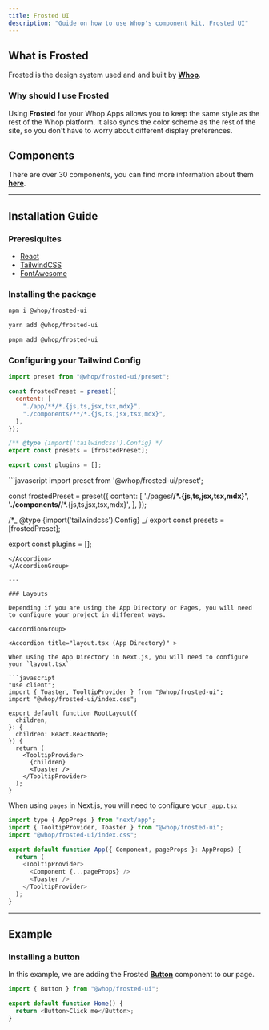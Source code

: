 ```yaml
---
title: Frosted UI
description: "Guide on how to use Whop's component kit, Frosted UI"
---
```


## What is Frosted

Frosted is the design system used and and built by [**Whop**](https://whop.com).

### Why should I use Frosted

Using **Frosted** for your Whop Apps allows you to keep the same style as the rest of the Whop platform. It also syncs the color scheme as the rest of the site, so you don't have to worry about different display preferences.

## Components

There are over 30 components, you can find more information about them [**here**](https://storybook.whop.com).

---

## Installation Guide

### Preresiquites

- [React](https://react.dev/)
- [TailwindCSS](https://tailwindcss.com/)
- [FontAwesome](https://fontawesome.com/)

### Installing the package

<CodeGroup>

```bash npm
npm i @whop/frosted-ui
```

```bash yarn
yarn add @whop/frosted-ui
```

```bash pnpm
pnpm add @whop/frosted-ui
```

</CodeGroup>

### Configuring your Tailwind Config

<AccordionGroup>

<Accordion title="App Directory">

```javascript
import preset from "@whop/frosted-ui/preset";

const frostedPreset = preset({
  content: [
    "./app/**/*.{js,ts,jsx,tsx,mdx}",
    "./components/**/*.{js,ts,jsx,tsx,mdx}",
  ],
});

/** @type {import('tailwindcss').Config} */
export const presets = [frostedPreset];

export const plugins = [];
```

</Accordion>

<Accordion title="Pages" >
```javascript
import preset from '@whop/frosted-ui/preset';

const frostedPreset = preset({
content: [
'./pages/**/*.{js,ts,jsx,tsx,mdx}',
'./components/**/*.{js,ts,jsx,tsx,mdx}',
],
});

/\*_ @type {import('tailwindcss').Config} _/
export const presets = [frostedPreset];

export const plugins = [];

````
</Accordion>
</AccordionGroup>

---

### Layouts

Depending if you are using the App Directory or Pages, you will need to configure your project in different ways.

<AccordionGroup>

<Accordion title="layout.tsx (App Directory)" >

When using the App Directory in Next.js, you will need to configure your `layout.tsx`

```javascript
"use client";
import { Toaster, TooltipProvider } from "@whop/frosted-ui";
import "@whop/frosted-ui/index.css";

export default function RootLayout({
  children,
}: {
  children: React.ReactNode;
}) {
  return (
    <TooltipProvider>
      {children}
      <Toaster />
    </TooltipProvider>
  );
}

````

</Accordion>

<Accordion title="_app.tsx (Pages)" >

When using `pages` in Next.js, you will need to configure your `_app.tsx`

```javascript
import type { AppProps } from "next/app";
import { TooltipProvider, Toaster } from "@whop/frosted-ui";
import "@whop/frosted-ui/index.css";

export default function App({ Component, pageProps }: AppProps) {
  return (
    <TooltipProvider>
      <Component {...pageProps} />
      <Toaster />
    </TooltipProvider>
  );
}
```

</Accordion>

</AccordionGroup>

---

## Example

### Installing a button

In this example, we are adding the Frosted [**Button**](https://storybook.whop.com/?path=/docs/forms-button--documentation) component to our page.

```js
import { Button } from "@whop/frosted-ui";

export default function Home() {
  return <Button>Click me</Button>;
}
```
